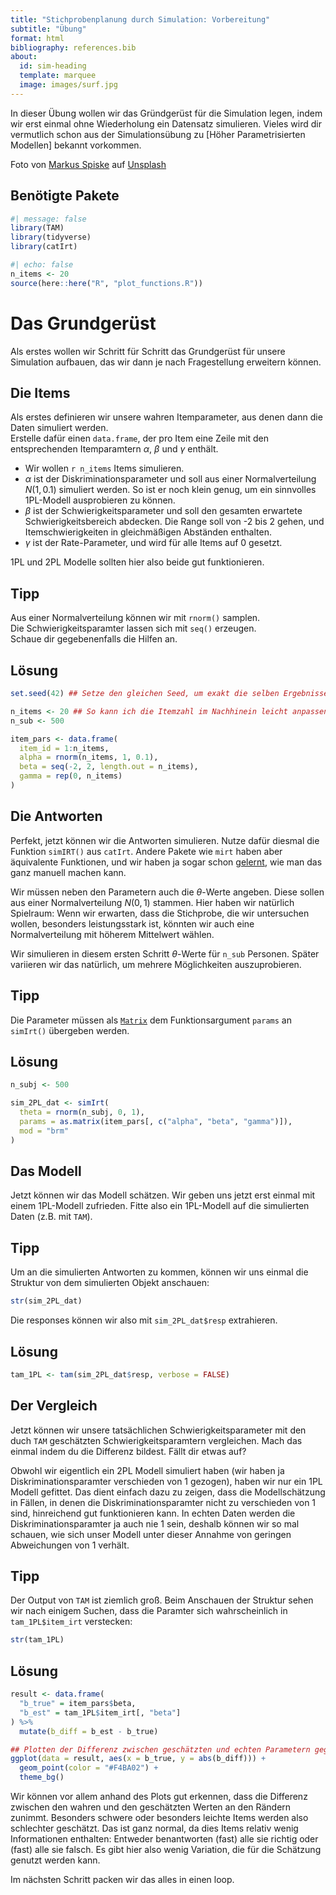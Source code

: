 ```yaml
---
title: "Stichprobenplanung durch Simulation: Vorbereitung"
subtitle: "Übung"
format: html
bibliography: references.bib
about:
  id: sim-heading
  template: marquee
  image: images/surf.jpg
---
```


:::{#sim-heading}

In dieser Übung wollen wir das Gründgerüst für die Simulation legen, indem wir erst einmal ohne Wiederholung ein Datensatz simulieren. Vieles wird dir vermutlich schon aus der Simulationsübung zu [Höher Parametrisierten Modellen] bekannt vorkommen. 

:::

::: aside
Foto von <a href="https://unsplash.com/de/@markusspiske?utm_content=creditCopyText&utm_medium=referral&utm_source=unsplash">Markus Spiske</a> auf <a href="https://unsplash.com/de/fotos/ein-mann-reitet-auf-einer-welle-auf-einem-surfbrett-Xr0vgXXZ91A?utm_content=creditCopyText&utm_medium=referral&utm_source=unsplash">Unsplash</a>
:::

:::{.callout-note}
## Benötigte Pakete
```r
#| message: false
library(TAM)
library(tidyverse)
library(catIrt)
```

:::

```r
#| echo: false
n_items <- 20
source(here::here("R", "plot_functions.R"))
```

# Das Grundgerüst
Als erstes wollen wir Schritt für Schritt das Grundgerüst für unsere Simulation aufbauen, das wir dann je nach Fragestellung erweitern können. 

## Die Items
Als erstes definieren wir unsere wahren Itemparameter, aus denen dann die Daten simuliert werden.   
Erstelle dafür einen `data.frame`, der pro Item eine Zeile mit den entsprechenden Itemparamtern $\alpha$, $\beta$ und $\gamma$ enthält. 

- Wir wollen `r n_items` Items simulieren.
- $\alpha$ ist der Diskriminationsparameter und soll aus einer Normalverteilung $N(1, 0.1)$ simuliert werden. So ist er noch klein genug, um ein sinnvolles 1PL-Modell ausprobieren zu können. 
- $\beta$ ist der Schwierigkeitsparameter und soll den gesamten erwartete Schwierigkeitsbereich abdecken. Die Range soll von -2 bis 2 gehen, und Itemschwierigkeiten in gleichmäßigen Abständen enthalten. 
- $\gamma$ ist der Rate-Parameter, und wird für alle Items auf 0 gesetzt. 

1PL und 2PL Modelle sollten hier also beide gut funktionieren. 

:::{.callout-tip collapse="true"}
## Tipp
Aus einer Normalverteilung können wir mit `rnorm()` samplen.   
Die Schwierigkeitsparamter lassen sich mit `seq()` erzeugen.  
Schaue dir gegebenenfalls die Hilfen an. 
:::

:::{.callout-caution collapse="true"}
## Lösung
```r
set.seed(42) ## Setze den gleichen Seed, um exakt die selben Ergebnisse zu bekommen

n_items <- 20 ## So kann ich die Itemzahl im Nachhinein leicht anpassen
n_sub <- 500

item_pars <- data.frame(
  item_id = 1:n_items,
  alpha = rnorm(n_items, 1, 0.1),
  beta = seq(-2, 2, length.out = n_items),
  gamma = rep(0, n_items)
)
```

:::

## Die Antworten

Perfekt, jetzt können wir die Antworten simulieren. Nutze dafür diesmal die Funktion `simIRT()` aus `catIrt`. Andere Pakete wie `mirt` haben aber äquivalente Funktionen, und wir haben ja sogar schon [gelernt](), wie man das ganz manuell machen kann. 

Wir müssen neben den Parametern auch die $\theta$-Werte angeben. Diese sollen aus einer Normalverteilung $N(0,1)$ stammen. Hier haben wir natürlich Spielraum: Wenn wir erwarten, dass die Stichprobe, die wir untersuchen wollen, besonders leistungsstark ist, könnten wir auch eine Normalverteilung mit höherem Mittelwert wählen. 

Wir simulieren in diesem ersten Schritt $\theta$-Werte für `n_sub` Personen. Später variieren wir das natürlich, um mehrere Möglichkeiten auszuprobieren. 

:::{.callout-tip collapse="true"}

## Tipp
Die Parameter müssen als [`Matrix`](https://nickhaf.github.io/IRT_workshop/slides/IntroR/introR.html#/datenstrukturen) dem Funktionsargument `params` an `simIrt()` übergeben werden. 

:::

:::{.callout-caution collapse="true"}

## Lösung
```r
n_subj <- 500

sim_2PL_dat <- simIrt(
  theta = rnorm(n_subj, 0, 1),
  params = as.matrix(item_pars[, c("alpha", "beta", "gamma")]),
  mod = "brm"
)
```

:::

## Das Modell
Jetzt können wir das Modell schätzen. Wir geben uns jetzt erst einmal mit einem 1PL-Modell zufrieden. Fitte also ein 1PL-Modell auf die simulierten Daten (z.B. mit `TAM`). 

:::{.callout-tip collapse="true"}
## Tipp
Um an die simulierten Antworten zu kommen, können wir uns einmal die Struktur von dem simulierten Objekt anschauen:

```r
str(sim_2PL_dat)
```

Die responses können wir also mit `sim_2PL_dat$resp` extrahieren.

:::


:::{.callout-caution collapse="true"}

## Lösung
```r
tam_1PL <- tam(sim_2PL_dat$resp, verbose = FALSE)
```

:::

## Der Vergleich
Jetzt können wir unsere tatsächlichen Schwierigkeitsparameter mit den duch `TAM` geschätzten Schwierigkeitsparamtern vergleichen. Mach das einmal indem du die Differenz bildest. Fällt dir etwas auf?

:::{.callout-note}
Obwohl wir eigentlich ein 2PL Modell simuliert haben (wir haben ja Diskriminationsparamter verschieden von 1 gezogen), haben wir nur ein 1PL Modell gefittet. Das dient einfach dazu zu zeigen, dass die Modellschätzung in Fällen, in denen die Diskriminationsparamter nicht zu verschieden von 1 sind, hinreichend gut funktionieren kann. In echten Daten werden die Diskriminationsparamter ja auch nie 1 sein, deshalb können wir so mal schauen, wie sich unser Modell unter dieser Annahme von geringen Abweichungen von 1 verhält. 
:::

:::{.callout-tip collapse="true"}
## Tipp

Der Output von `TAM` ist ziemlich groß. Beim Anschauen der Struktur sehen wir nach einigem Suchen, dass die Paramter sich wahrscheinlich in `tam_1PL$item_irt` verstecken:

```r
str(tam_1PL)
```

:::


:::{.callout-caution collapse="true"}
## Lösung

```r
result <- data.frame(
  "b_true" = item_pars$beta,
  "b_est" = tam_1PL$item_irt[, "beta"]
) %>%
  mutate(b_diff = b_est - b_true)

## Plotten der Differenz zwischen geschätzten und echten Parametern gegen die echten Parameter
ggplot(data = result, aes(x = b_true, y = abs(b_diff))) +
  geom_point(color = "#F4BA02") +
  theme_bg() 
```

Wir können vor allem anhand des Plots gut erkennen, dass die Differenz zwischen den wahren und den geschätzten Werten an den Rändern zunimmt. Besonders schwere oder besonders leichte Items werden also schlechter geschätzt. Das ist ganz normal, da dies Items relativ wenig Informationen enthalten: Entweder benantworten (fast) alle sie richtig oder (fast) alle sie falsch. Es gibt hier also wenig Variation, die für die Schätzung genutzt werden kann. 

:::

Im nächsten Schritt packen wir das alles in einen loop. 
